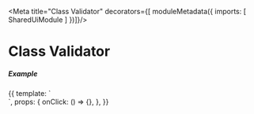 
<Meta title="Class Validator"
  decorators={[ moduleMetadata({
      imports: [
      SharedUiModule
      ]
})]}/>

# Class Validator


##### Example
<Preview>
<Story name="Types">
  {{
    template:
    `<div style="display: flex; align-items: center; justify-content: space-between; width: 250px">
     <class-validator-monorepo-trans></class-validator-monorepo-trans>
    </div>`,
    props: {
      onClick: () => {},
    },
  }}
</Story>
</Preview>

